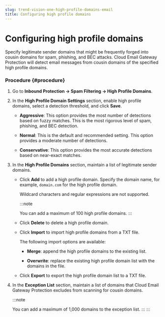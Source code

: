 ```yaml
---
slug: trend-vision-one-high-profile-domains-email
title: Configuring high profile domains
---
```

# Configuring high profile domains

Specify legitimate sender domains that might be frequently forged into cousin domains for spam, phishing, and BEC attacks. Cloud Email Gateway Protection will detect email messages from cousin domains of the specified high profile domains.

### Procedure {#procedure}

1.  Go to **Inbound Protection → Spam Filtering → High Profile Domains**.

2.  In the **High Profile Domain Settings** section, enable high profile domains, select a detection threshold, and click **Save**.

    - **Aggressive**: This option provides the most number of detections based on fuzzy matches. This is the most rigorous level of spam, phishing, and BEC detection.

    - **Normal**: This is the default and recommended setting. This option provides a moderate number of detections.

    - **Conservative**: This option provides the most accurate detections based on near-exact matches.

3.  In the **High Profile Domains** section, maintain a list of legitimate sender domains.

    - Click **Add** to add a high profile domain. Specify the domain name, for example, `domain.com` for the high profile domain.

      Wildcard characters and regular expressions are not supported.

      :::note

      You can add a maximum of 100 high profile domains.
      :::

    - Click **Delete** to delete a high profile domain.

    - Click **Import** to import high profile domains from a TXT file.

      The following import options are available:

      - **Merge**: append the high profile domains to the existing list.

      - **Overwrite**: replace the existing high profile domain list with the domains in the file.

    - Click **Export** to export the high profile domain list to a TXT file.

4.  In the **Exception List** section, maintain a list of domains that Cloud Email Gateway Protection excludes from scanning for cousin domains.

    :::note

    You can add a maximum of 1,000 domains to the exception list.
    :::
:::
